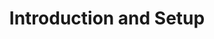 ---
credit:
- SIGPwny
featured: false
location: Siebel CS 1111
slides: first_meeting.pdf
tags:
- welcome
- intro
- setup
- terminal
- shell
time_start: 2019-09-05T18:00:00.000000-05:00
title: Introduction and Setup
week_number: 1
---